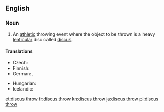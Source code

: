 ==English==
{{wikipedia}}
===Noun===
{{en-noun|-|head=[[discus]] [[throw]]}}

# {{context|athletics|lang=en}} An [[athletic]] throwing event where the object to be thrown is a heavy [[lenticular]] disc called [[discus]].

====Translations====
{{trans-top|athletic event where a discus is thrown}}
* Czech: {{t-|cs|hod diskem|m}}
* Finnish: {{t+|fi|kiekonheitto}}
* German: {{t+|de|Diskuswurf|m}}, {{t+|de|Diskuswerfen|n}}
{{trans-mid}}
* Hungarian: {{t+|hu|diszkoszvetés}}
* Icelandic: {{t|is|kringlukast|n}}
{{trans-bottom}}

[[et:discus throw]]
[[fr:discus throw]]
[[kn:discus throw]]
[[ja:discus throw]]
[[pl:discus throw]]